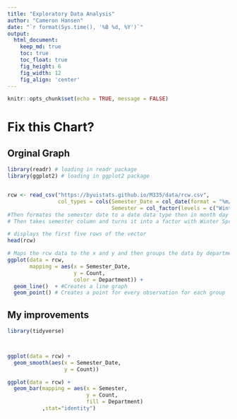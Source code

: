 ```yaml
---
title: "Exploratory Data Analysis"
author: "Cameron Hansen"
date: "`r format(Sys.time(), '%B %d, %Y')`"
output:
  html_document:  
    keep_md: true
    toc: true
    toc_float: true
    fig_height: 6
    fig_width: 12
    fig_align: 'center'
---
```


```r
knitr::opts_chunk$set(echo = TRUE, message = FALSE)
```

# Fix this Chart?

## Orginal  Graph

```r
library(readr) # loading in readr package
library(ggplot2) # loading in ggplot2 package


rcw <- read_csv("https://byuistats.github.io/M335/data/rcw.csv", 
                col_types = cols(Semester_Date = col_date(format = "%m/%d/%y"), 
                                 Semester = col_factor(levels = c("Winter", "Spring", "Fall")))) #takes the data from the github repository and stories it in a vector rwc. 
#Then formates the semester date to a date data type then in month day year order.
# Then takes semester column and turns it into a factor with Winter Spring and Fall as the accepted types 

# displays the first five rows of the vector
head(rcw)

# Maps the rcw data to the x and y and then groups the data by department shown by color
ggplot(data = rcw, 
       mapping = aes(x = Semester_Date, 
                     y = Count, 
                     color = Department)) +
  geom_line()  + #Creates a line graph
  geom_point() # Creates a point for every observation for each group


```

## My improvements

```r
library(tidyverse)



ggplot(data = rcw) +
  geom_smooth(aes(x = Semester_Date,
                  y = Count))

ggplot(data = rcw) +
  geom_bar(mapping = aes(x = Semester,
                         y = Count,
                         fill = Department)
           ,stat="identity")
  
```

